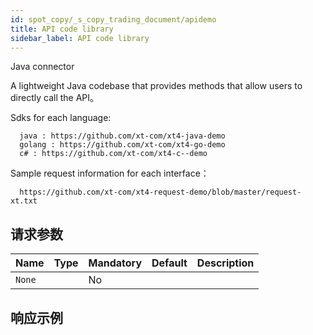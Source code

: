 ```yaml
---
id: spot_copy/_s_copy_trading_document/apidemo
title: API code library
sidebar_label: API code library
---
```


Java connector

A lightweight Java codebase that provides methods that allow users to directly call the API。

Sdks for each language:

      java : https://github.com/xt-com/xt4-java-demo
      golang : https://github.com/xt-com/xt4-go-demo
      c# : https://github.com/xt-com/xt4-c--demo

Sample request information for each interface：

      https://github.com/xt-com/xt4-request-demo/blob/master/request-xt.txt

## 请求参数

| Name   | Type | Mandatory | Default | Description |
| ------ | ---- | --------- | ------- | ----------- |
| `None` |      | No        |         |             |

## 响应示例
